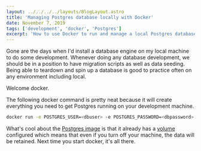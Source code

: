 ```yaml
---
layout: ../../../../layouts/BlogLayout.astro
title: 'Managing Postgres database locally with Docker'
date: November 7, 2019
tags: ['development', 'docker', 'Postgres']
excerpt: 'How to use Docker to run and manage a local Postgres database for development.'
---
```


Gone are the days when I'd install a database engine on my local machine to do some development.
Whenever doing any database development, we should be in a position to have migration scripts as well
as data seeding. Being able to teardown and spin up a database is good to practice often on any environment including local.

Welcome docker.

The following docker command is pretty neat because it will create everything you need to get
Postgres running on your development machine.

```sh
docker run -e POSTGRES_USER=<dbuser> -e POSTGRES_PASSWORD=<dbpassword> -e POSTGRES_DB=<dbname> -p 5432:5432 --name <dbname> -d postgres
```

What's cool about the [Postgres image](https://hub.docker.com/_/postgres) is that it already
has a [volume](https://docs.docker.com/storage/volumes/) configured which means that even if you
turn off your machine, the data will be retained. Next time you start docker, it's all there.
